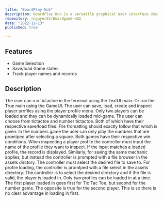 ```yaml
---
title: "BoardPlay Hub"
description: BoardPlay Hub is a versatile graphical user interface designed to enhance the classic gaming experience.
repository: rnguyen03/Boardgame-GUI
date: "2022-11-13"
published: true
  
---
```


## Features
- Game Selection
- Save/load Game states
- Track player names and records

## Description

The user can run tictactoe in the terminal using the TextUI main. Or run the True main using the GameUI. The user can save, load, create and inspect player profiles using the player profile menu. Only two players can be loaded and they can be dynamically loaded mid-game. The user can choose from tictactoe and number tictactoe. Both of which have their respective save/load files. File fromatting should exactly follow that which is given. In the numbers game the user can only play the numbers that are promtped after selecting a square. Both games have their respective win conditions. When inspecting a player profile the controller must input the name of the profile they want to inspect. If the input matches a loaded profile, the record is displayed. Similarly, for saving the same mechanic applies, but instead the controller is prompted with a file browser in the assets dirctory. The controller must select the desired file to save to. For profile loading, the controller is promtped with a file select in the assets directory. The controller is to select the desired directory and if the file is valid, the player is loaded in. Only two profiles can be loaded in at a time. The first player loaded in goes first for Tic Tac Toe, but second for the number game. The opposite is true for the second player. This is so there is no clear advantage in loading in first.